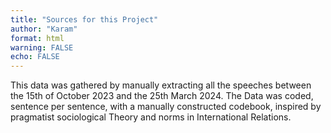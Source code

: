 ```yaml
---
title: "Sources for this Project"
author: "Karam"
format: html
warning: FALSE
echo: FALSE
---
```


This data was gathered by manually extracting all the speeches between the 15th of October 2023 and the 25th March 2024. The Data was coded, sentence per sentence, with a manually constructed codebook, inspired by pragmatist sociological Theory and norms in International Relations.
